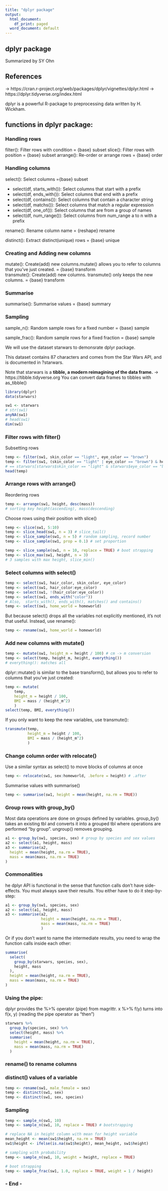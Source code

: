 ```yaml
---
title: "dplyr package"
output:
  html_document:
    df_print: paged
  word_document: default
---
```



## dplyr package 

Summarized by SY Ohn

## References

-> https://cran.r-project.org/web/packages/dplyr/vignettes/dplyr.html
-> https://dplyr.tidyverse.org/index.html

dplyr is a powerful R-package to preprocessing data written by H. Wickham. 

## functions in dplyr package: 
### Handling rows
filter(): Filter rows with condition = {base} subset
slice(): Filter rows with position = {base} subset 
arrange(): Re-order or arrange rows = {base} order

### Handling columns
select(): Select columns ={base} subset  

- select(df, starts_with()): Select columns that start with a prefix 
- select(df, ends_with()): Select columns that end with a prefix  
- 
  select(df, contains()): Select columns that contain a character string
- 
  select(df, matchs()): Select columns that match a regular expression 
- select(df, one_of()): Select columns that are from a group of names 
- select(df, num_range()): Select columns from num_range a to n with a prefix

rename(): Rename column name = {reshape} rename  

distinct(): Extract distinct(unique) rows = {base} unique

### Creating and Adding new columns
mutate(): Create(add) new columns.mutate() allows you to refer to columns that you’ve just created. = {base} transform   
transmute(): Create(add) new columns. transmute() only keeps the new columns. = {base} transform

### Summarise
summarise(): Summarise values = {base} summary

### Sampling
sample_n(): Random sample rows for a fixed number = {base} sample  

sample_frac(): Random sample rows for a fixed fraction = {base} sample

We will use the dataset starwars to demonsrate dplyr package. 

This dataset contains 87 characters and comes from the Star Wars API, and is documented in ?starwars.

Note that starwars is a **tibble, a modern reimagining of the data frame.**
->  https://tibble.tidyverse.org
You can convert data frames to tibbles with as_tibble()

```r
library(dplyr)
data(starwars)

sw1 <- starwars
# str(sw1)
anyNA(sw1)
# head(sw1)
dim(sw1)
```

### Filter rows with filter()

Subsetting rows

```r
temp <- filter(sw1, skin_color == "light", eye_color == "brown")
temp <- filter(sw1, (skin_color == "light" | eye_color == "brown") & height >= 170)
# == starwars[starwars$skin_color == "light" & starwars$eye_color == "brown", ]
head(temp)
```

### Arrange rows with arrange()

Reordering rows 

```r
temp <- arrange(sw1, height, desc(mass)) 
# sorting key height(ascending), mass(descending)
```

Choose rows using their position with slice()

```r
temp <- slice(sw1, 5:10)
temp <- slice_head(sw1, n = 3) # slice_tail()
temp <- slice_sample(sw1, n = 5) # random sampling, record number
temp <- slice_sample(sw1, prop = 0.1) # set proportion

temp <- slice_sample(sw1, n = 10, replace = TRUE) # boot strapping
temp <- slice_max(sw1, height, n = 3) 
# 3 samples with max height, slice_min()
```

### Select columns with select()

```r
temp <- select(sw1, hair_color, skin_color, eye_color)
temp <- select(sw1, hair_color:eye_color)
temp <- select(sw1, !(hair_color:eye_color))
temp <- select(sw1, ends_with("color")) 
# Also,  starts_with(), ends_with(), matches() and contains()
temp <- select(sw1, home_world = homeworld)
```

But because select() drops all the variables not explicitly mentioned, it’s not that useful. Instead, use rename():

```r
temp <- rename(sw1, home_world = homeworld)
```

### Add new columns with mutate()

```r
temp <- mutate(sw1, height_m = height / 100) # cm -> m conversion
temp <- select(temp, height_m, height, everything()) 
# everything(): matches all
```

dplyr::mutate() is similar to the base transform(), 
but allows you to refer to columns that you’ve just created:

```r
temp <- mutate(
    temp,
    height_m = height / 100,
    BMI = mass / (height_m^2)
    )
select(temp, BMI, everything())
```

If you only want to keep the new variables, use transmute():

```r
transmute(temp, 
          height_m = height / 100,
          BMI = mass / (height_m^2)
          )
```

### Change column order with relocate()
Use a similar syntax as select() to move blocks of columns at once

```r
temp <- relocate(sw1, sex:homeworld, .before = height) # .after
```

Summarise values with summarise()

```r
temp <- summarise(sw1, height = mean(height, na.rm = TRUE))
```

### Group rows with group_by() 

Most data operations are done on groups defined by variables. 
group_by() takes an existing tbl and converts it into a grouped tbl where operations are performed "by group". ungroup() removes grouping.

```r
a1 <- group_by(sw1, species, sex) # group by species and sex values 
a2 <- select(a1, height, mass)
a3 <- summarise(a2,
  height = mean(height, na.rm = TRUE),
  mass = mean(mass, na.rm = TRUE)
)
```

### Commonalities

he dplyr API is functional in the sense that function calls don’t have side-effects. 
You must always save their results. 
You either have to do it step-by-step:

```r
a1 <- group_by(sw1, species, sex)
a2 <- select(a1, height, mass)
a3 <- summarise(a2,
                height = mean(height, na.rm = TRUE),
                mass = mean(mass, na.rm = TRUE)
                )
```

Or if you don’t want to name the intermediate results, you need to wrap the function calls inside each other:

```r
summarise(
  select(
    group_by(starwars, species, sex),
    height, mass
  ),
  height = mean(height, na.rm = TRUE),
  mass = mean(mass, na.rm = TRUE)
)
```

### Using the pipe:

dplyr provides the %>% operator (pipe) from magrittr. 
x %>% f(y) turns into f(x, y)
(reading the pipe operator as “then”)

```r
starwars %>%
  group_by(species, sex) %>%
  select(height, mass) %>%
  summarise(
    height = mean(height, na.rm = TRUE),
    mass = mean(mass, na.rm = TRUE)
  )
```

### rename() to rename columns
### distinct() values of a variable 

```r
temp <- rename(sw1, male_female = sex)
temp <- distinct(sw1, sex)
temp <- distinct(sw1, sex, species)
```

### Sampling

```r
temp <- sample_n(sw1, 10)
temp <- sample_n(sw1, 10, replace = TRUE) # bootstrapping

# replace NA in height column with mean for height variable
mean_height <- mean(sw1$height, na.rm = TRUE)
sw1$height <- ifelse(is.na(sw1$height), mean_height, sw1$height)

# sampling with probability
temp <- sample_n(sw1, 10, weight = height, replace = TRUE) 

# boot strapping 
temp <- sample_frac(sw1, 1.0, replace = TRUE, weight = 1 / height)
```

### - End -